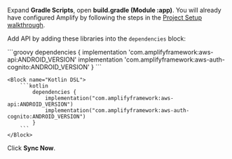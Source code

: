 Expand **Gradle Scripts**, open **build.gradle (Module :app)**. You will already have configured Amplify by following the steps in the [Project Setup walkthrough](/[platform]/start/project-setup/create-application/).

Add API by adding these libraries into the `dependencies` block:

<BlockSwitcher>
    <Block name="Groovy DSL">
        ```groovy
            dependencies {
                implementation 'com.amplifyframework:aws-api:ANDROID_VERSION'
                implementation 'com.amplifyframework:aws-auth-cognito:ANDROID_VERSION'
            }
        ```
    </Block>
    
    <Block name="Kotlin DSL">
        ```kotlin
            dependencies {
                implementation("com.amplifyframework:aws-api:ANDROID_VERSION")
                implementation("com.amplifyframework:aws-auth-cognito:ANDROID_VERSION")
            }
        ```
    </Block>
</BlockSwitcher>    

Click **Sync Now**.
